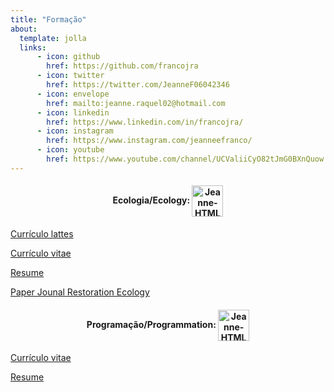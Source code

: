---
title: "Formação"
about:
  template: jolla
  links:
      - icon: github
        href: https://github.com/francojra
      - icon: twitter
        href: https://twitter.com/JeanneF06042346
      - icon: envelope
        href: mailto:jeanne.raquel02@hotmail.com
      - icon: linkedin
        href: https://www.linkedin.com/in/francojra/
      - icon: instagram
        href: https://www.instagram.com/jeanneefranco/
      - icon: youtube
        href: https://www.youtube.com/channel/UCValiiCyO82tJmG0BXnQuow
---

<html>
<body>
<div style="text-align:center">
<p> <h4> Ecologia/Ecology: 
<img src="https://img.icons8.com/parakeet/512/forest.png" alt="Jeanne-HTML" align="center" height="50" width="50"/>
</p>
</h4>
</div>
</body>
</html>

[Currículo lattes](curriculo_lattes_Jeanne_Franco.pdf)

[Currículo vitae](curriculum_vitae_jeanne_franco_pt.pdf)

[Resume](curriculum_vitae_jeanne_franco_en.pdf)

[Paper Jounal Restoration Ecology](paper_Jeanne_Gustavo_Gislene.pdf)

<html>
<body>
<div style="text-align:center">
<p> <h4> Programação/Programmation: 
<img src="https://img.icons8.com/color/512/code.png" alt="Jeanne-HTML" align="center" height="50" width="50"/>
</p>
</h4>
</div>
</body>
</html>

[Currículo vitae](resume_jeanne_franco_pt.pdf)

[Resume](resume_jeanne_franco_en.pdf)
